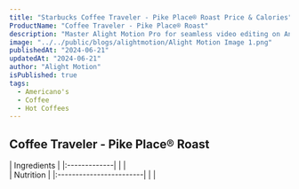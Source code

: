 ```yaml
---
title: "Starbucks Coffee Traveler - Pike Place® Roast Price & Calories"
ProductName: "Coffee Traveler - Pike Place® Roast"
description: "Master Alight Motion Pro for seamless video editing on Android, iOS, and Tablets with our ultimate guide, unlocking advanced features and elevating your skills in 2024!"
image: "../../public/blogs/alightmotion/Alight Motion Image 1.png"
publishedAt: "2024-06-21"
updatedAt: "2024-06-21"
author: "Alight Motion"
isPublished: true
tags:
  - Americano's
  - Coffee
  - Hot Coffees
---
```


## Coffee Traveler - Pike Place® Roast

<div className="tables-container">
  <div className="table-wrapper">
    | Ingredients |
    |:-------------|
    |              |
  </div>
  <div className="table-wrapper">
    | Nutrition               | 
    |:------------------------|
    |                         |
  </div>
</div>
<style jsx>{`
  .tables-container {
    display: flex;
    flex-direction: row;
    gap: 30px;
  }
  .table-wrapper {
    width: 500px; /* Adjust as needed */
  }
  @media (max-width: 768px) {
    .tables-container {
      flex-direction: column;
      gap: 0px; /* Adjust as needed */
    }
    .table-wrapper {
      width: 100%; /* Adjust as needed */
    }
  }
`}</style>
